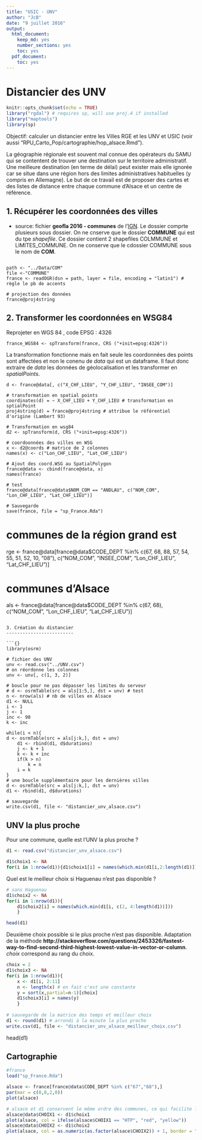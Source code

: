 ```yaml
---
title: "USIC - UNV"
author: "JcB"
date: "9 juillet 2016"
output:
  html_document:
    keep_md: yes
    number_sections: yes
    toc: yes
  pdf_document:
    toc: yes
---
```


Distancier des UNV
===================

```r
knitr::opts_chunk$set(echo = TRUE)
library("rgdal") # requires sp, will use proj.4 if installed
library("maptools")
library(sp)
```


Objectif: calculer un distancier entre les Villes RGE et les UNV et USIC (voir aussi "RPU_Carto_Pop/cartographie/hop_alsace.Rmd").

La géographie régionale est souvent mal connue des opérateurs du SAMU qui se contentent de trouver une destination sur le territoire administratif. Une meilleure destination (en terme de délai) peut exister mais elle ignorée car se situe dans une région hors des limites administratives habituelles (y compris en Allemagne). Le but de ce travail est de proposer des cartes et des listes de distance entre chaque commune d'Alsace et un centre de référence.

1. Récupérer les coordonnées des villes
---------------------------------------

- source: fichier __geofla 2016 - communes__ de l'[IGN](http://professionnels.ign.fr/geofla). Le dossier comprte plusieurs sous dossier. On ne cnserve que le dossier __COMMUNE__ qui est du tpe _shapefile_. Ce dossier contient 2 shapefiles COLMMUNE et LIMITES_COMMUNE. On ne conserve que le cdossier COMMUNE sous le nom de __COM__.

```{}

path <- "../Data/COM"
file <-"COMMUNE"
france <- readOGR(dsn = path, layer = file, encoding = "latin1") # règle le pb de accents

# projection des données
france@proj4string
```

2. Transformer les coordonnées en WSG84
---------------------------------------
Reprojeter en WGS 84 , code EPSG : 4326
```{}
france_WGS84 <- spTransform(france, CRS ("+init=epsg:4326"))
```

La transformation fonctionne mais en fait seule les coordonnées des points sont affectées et non le conenu de _data_ qui est un dataframe. Il faut donc extraire de _data_ les données de géolocalisation et les transformer en _spatialPoints_.

```{}
d <- france@data[, c("X_CHF_LIEU", "Y_CHF_LIEU", "INSEE_COM")] 

# transformation en spatial points
coordinates(d) = ~ X_CHF_LIEU + Y_CHF_LIEU # transformation en sptialPoint
proj4string(d) = france@proj4string # attribue le référentiel d'origine (Lambert 93)

# Transformation en wsg84
d2 <- spTransform(d, CRS ("+init=epsg:4326"))

# coordoonnées des villes en WSG
x <- d2@coords # matrice de 2 colonnes
names(x) <- c("Lon_CHF_LIEU", "Lat_CHF_LIEU")

# Ajout des coord.WSG au SpatialPolygon
france@data <- cbind(france@data, x)
names(france)

# test
france@data[france@data$NOM_COM == "ANDLAU", c("NOM_COM", "Lon_CHF_LIEU", "Lat_CHF_LIEU")]

# Sauvegarde
save(france, file = "sp_France.Rda")
```

# communes de la région grand est
rge <- france@data[france@data$CODE_DEPT %in% c(67, 68, 88, 57, 54, 55, 51, 52, 10, "08"), c("NOM_COM", "INSEE_COM", "Lon_CHF_LIEU", "Lat_CHF_LIEU")]

# communes d'Alsace
als <- france@data[france@data$CODE_DEPT %in% c(67, 68), c("NOM_COM", "Lon_CHF_LIEU", "Lat_CHF_LIEU")]

```

3. Création du distancier
-------------------------

```{}
library(osrm)

# fichier des UNV
unv <- read.csv("../UNV.csv")
# on réordonne les colonnes
unv <- unv[, c(1, 3, 2)]

# boucle pour ne pas dépasser les limites du serveur
# d <- osrmTable(src = als[1:5,], dst = unv) # test
n <- nrow(als) # nb de villes en Alsace
d1 <- NULL
i <- 1
j <- 1
inc <- 90
k <- inc

while(i < n){
d <- osrmTable(src = als[j:k,], dst = unv)
    d1 <- rbind(d1, d$durations)
    j <- k + 1
    k <- k + inc
    if(k > n)
        k = n
    i = k
}
# une boucle supplémentaire pour les dernières villes
d <- osrmTable(src = als[j:k,], dst = unv)
d1 <- rbind(d1, d$durations)

# sauvegarde
write.csv(d1, file <- "distancier_unv_alsace.csv")

```

UNV la plus proche
------------------

Pour une commune, quelle est l'UNV la plus proche ?
```r
d1 <- read.csv("distancier_unv_alsace.csv")

d1$choix1 <- NA
for(i in 1:nrow(d1)){d1$choix1[i] = names(which.min(d1[i,2:length(d1)]))}
```

Quel est le meilleur choix si Haguenau n'est pas disponible ?
```r
# sans Haguenau
d1$choix2 <- NA
for(i in 1:nrow(d1)){
    d1$choix2[i] = names(which.min(d1[i, c(2, 4:length(d1))]))
    }

head(d1)
```

Deuxième choix possible si le plus proche n'est pas disponible. Adaptation de la méthode __http://stackoverflow.com/questions/2453326/fastest-way-to-find-second-third-highest-lowest-value-in-vector-or-column__. _choix_ correspond au rang du choix.

```r
choix = 2
d1$choix3 <- NA
for(i in 1:nrow(d1)){
    x <- d1[i, 2:11]
    n <- length(x) # en fait c'est une constante
    y = sort(x,partial=n-1)[choix]
    d1$choix3[i] = names(y)
    }
    
# sauvegarde de la matrice des temps et meilleur choix
d1 <- round(d1) # arrondi à la minute la plus proche
write.csv(d1, file <- "distancier_unv_alsace_meilleur_choix.csv")
```

head(d1)

Cartographie
------------
```r
#france
load("sp_France.Rda")

alsace <- france[france@data$CODE_DEPT %in% c("67","68"),]
par(mar = c(0,0,2,0))
plot(alsace)

# alsace et d1 conservent le même ordre des communes, ce qui facilite l'ajout des colonnes choix au dataframe alsace.
alsace@data$CHOIX1 <- d1$choix1
plot(alsace, col = ifelse(alsace$CHOIX1 == "HTP", "red", "yellow"))
alsace@data$CHOIX2 <- d1$choix2
plot(alsace, col = as.numeric(as.factor(alsace$CHOIX2)) + 1, border = "gray", main = "UNV la plus proche (Haguenau exclu)")


```


